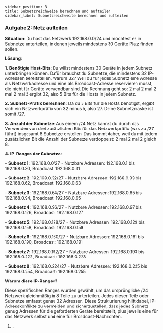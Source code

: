 ```
sidebar_position: 3
title: Subnetzreichweite berechnen und aufteilen
sidebar_label: Subnetzreichweite berechnen und aufteilen
```

### Aufgabe 2: Netz aufteilen

**Situation**: Du hast das Netzwerk 192.168.0.0/24 und möchtest es in Subnetze unterteilen, in denen jeweils mindestens 30 Geräte Platz finden sollen.

**Lösung**:

**1. Benötigte Host-Bits**: Du willst mindestens 30 Geräte in jedem Subnetz unterbringen können. Dafür brauchst du Subnetze, die mindestens 32 IP-Adressen bereitstellen. Warum 32? Weil du für jedes Subnetz eine Adresse als Netzwerkadresse und eine als Broadcast-Adresse reservieren musst, die nicht für Geräte verwendbar sind. Die Rechnung geht so: 2 mal 2 mal 2 mal 2 mal 2 ergibt 32, also 5 Bits für die Hosts in jedem Subnetz.

**2. Subnetz-Präfix berechnen**: Da du 5 Bits für die Hosts benötigst, ergibt sich ein Netzwerkpräfix von 32 minus 5, also 27. Deine Subnetzmaske ist somit /27.

**3. Anzahl der Subnetze**: Aus einem /24 Netz kannst du durch das Verwenden von drei zusätzlichen Bits für das Netzwerkpräfix (was zu /27 führt) insgesamt 8 Subnetze erstellen. Das kommt daher, weil du mit jedem zusätzlichen Bit die Anzahl der Subnetze verdoppelst: 2 mal 2 mal 2 gleich 8.

**4. IP-Ranges der Subnetze**:

&#x20; \- **Subnetz 1**: 192.168.0.0/27 - Nutzbare Adressen: 192.168.0.1 bis 192.168.0.30, Broadcast: 192.168.0.31

&#x20; \- **Subnetz 2**: 192.168.0.32/27 - Nutzbare Adressen: 192.168.0.33 bis 192.168.0.62, Broadcast: 192.168.0.63

&#x20; \- **Subnetz 3**: 192.168.0.64/27 - Nutzbare Adressen: 192.168.0.65 bis 192.168.0.94, Broadcast: 192.168.0.95

&#x20; \- **Subnetz 4**: 192.168.0.96/27 - Nutzbare Adressen: 192.168.0.97 bis 192.168.0.126, Broadcast: 192.168.0.127

&#x20; \- **Subnetz 5**: 192.168.0.128/27 - Nutzbare Adressen: 192.168.0.129 bis 192.168.0.158, Broadcast: 192.168.0.159

&#x20; \- **Subnetz 6**: 192.168.0.160/27 - Nutzbare Adressen: 192.168.0.161 bis 192.168.0.190, Broadcast: 192.168.0.191

&#x20; \- **Subnetz 7**: 192.168.0.192/27 - Nutzbare Adressen: 192.168.0.193 bis 192.168.0.222, Broadcast: 192.168.0.223

&#x20; \- **Subnetz 8**: 192.168.0.224/27 - Nutzbare Adressen: 192.168.0.225 bis 192.168.0.254, Broadcast: 192.168.0.255

**Warum diese IP-Ranges?**

Diese spezifischen Ranges wurden gewählt, um das ursprüngliche /24 Netzwerk gleichmäßig in 8 Teile zu unterteilen. Jedes dieser Teile oder Subnetze umfasst genau 32 Adressen. Diese Strukturierung hilft dabei, IP-Adresskonflikte zu vermeiden und sicherzustellen, dass jedes Subnetz genug Adressen für die geforderten Geräte bereitstellt, plus jeweils eine für das Netzwerk selbst und eine für Broadcast-Nachrichten.

1. .
